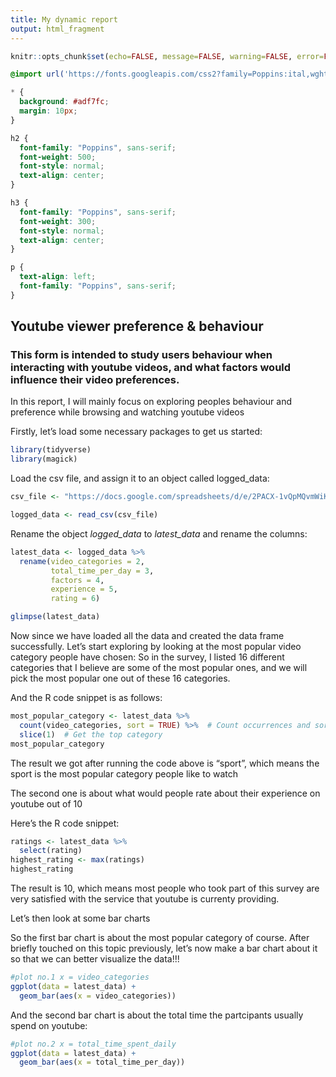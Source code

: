```yaml
---
title: My dynamic report
output: html_fragment
---
```


```r
knitr::opts_chunk$set(echo=FALSE, message=FALSE, warning=FALSE, error=FALSE)

```

```css
@import url('https://fonts.googleapis.com/css2?family=Poppins:ital,wght@0,100;0,200;0,300;0,400;0,500;0,600;0,700;0,800;0,900;1,100;1,200;1,300;1,400;1,500;1,600;1,700;1,800;1,900&display=swap');

* {
  background: #adf7fc;
  margin: 10px;
}

h2 {
  font-family: "Poppins", sans-serif;
  font-weight: 500;
  font-style: normal;
  text-align: center;
}

h3 {
  font-family: "Poppins", sans-serif;
  font-weight: 300;
  font-style: normal;
  text-align: center;
}

p {
  text-align: left;
  font-family: "Poppins", sans-serif;
}
```

## Youtube viewer preference & behaviour

### This form is intended to study users behaviour when interacting with youtube videos, and what factors would influence their video preferences.

In this report, I will mainly focus on exploring peoples behaviour and preference while browsing and watching youtube videos

Firstly, let's load some necessary packages to get us started:
```r
library(tidyverse)
library(magick)
```

Load the csv file, and assign it to an object called logged_data:
```r

csv_file <- "https://docs.google.com/spreadsheets/d/e/2PACX-1vQpMQvmWiKBQwIKecKDuRBZyhaHCpfOw-0hyIHEuD849GazihA4DT1w0W_WCc_Y3hsojdDaNbd6mJpW/pub?gid=1765259499&single=true&output=csv"

logged_data <- read_csv(csv_file)

```

Rename the object *logged_data* to *latest_data* and rename the columns:
```r

latest_data <- logged_data %>%
  rename(video_categories = 2,
         total_time_per_day = 3,
         factors = 4,
         experience = 5,
         rating = 6)

glimpse(latest_data)
```

Now since we have loaded all the data and created the data frame successfully. Let's start exploring by looking at the most popular video category people have chosen:
So in the survey, I listed 16 different categories that I believe are some of the most popular ones, and we will pick the most popular one out of these 16 categories.

And the R code snippet is as follows:

```r

most_popular_category <- latest_data %>%
  count(video_categories, sort = TRUE) %>%  # Count occurrences and sort in descending order
  slice(1)  # Get the top category
most_popular_category
```

The result we got after running the code above is "sport", which means the sport is the most popular category people like to watch

The second one is about what would people rate about their experience on youtube out of 10

Here's the R code snippet:

```r

ratings <- latest_data %>%
  select(rating)
highest_rating <- max(ratings)
highest_rating
```

The result is 10, which means most people who took part of this survey are very satisfied with the service that youtube is currenty providing.

Let's then look at some bar charts

So the first bar chart is about the most popular category of course. After briefly touched on this topic previously, let's now make a bar chart about it so that we can better visualize the data!!!

```r
#plot no.1 x = video_categories
ggplot(data = latest_data) +
  geom_bar(aes(x = video_categories))
```

And the second bar chart is about the total time the partcipants usually spend on youtube:
```r
#plot no.2 x = total_time_spent_daily
ggplot(data = latest_data) +
  geom_bar(aes(x = total_time_per_day))
```

```r

```

